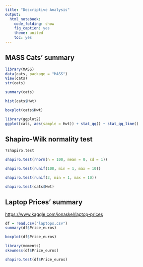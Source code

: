 ```yaml
---
title: "Descriptive Analysis"
output:
  html_notebook:
    code_folding: show
    fig_caption: yes
    theme: united
    toc: yes
---
```


## MASS Cats' summary

```r
library(MASS)
data(cats, package = "MASS")
View(cats)
str(cats)
```

```r
summary(cats)
```

```r
hist(cats$Hwt)
```

```r
boxplot(cats$Hwt)
```

```r
library(ggplot2)
ggplot(cats, aes(sample = Hwt)) + stat_qq() + stat_qq_line()
```

## Shapiro-Wilk normality test

```r
?shapiro.test
```

```r
shapiro.test(rnorm(n = 100, mean = 0, sd = 1))
```

```r
shapiro.test(runif(100, min = 1, max = 10))
```

```r
shapiro.test(runif(3, min = 1, max = 10))
```

```r
shapiro.test(cats$Hwt)
```

## Laptop Prices' summary

[https://www.kaggle.com/ionaskel/laptop-prices](https://www.kaggle.com/ionaskel/laptop-prices)

```r
df = read.csv("laptops.csv")
summary(df$Price_euros)
```

```r
boxplot(df$Price_euros)
```

```r
library(moments)
skewness(df$Price_euros)
```

```r
shapiro.test(df$Price_euros)
```
